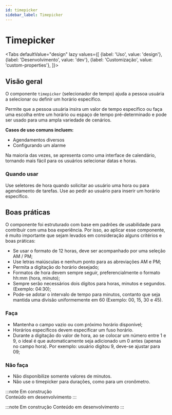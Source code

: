 ```yaml
---
id: timepicker
sidebar_label: Timepicker
---
```



# Timepicker

<Tabs
  defaultValue="design"
  lazy
  values={[
    {label: 'Uso', value: 'design'},
    {label: 'Desenvolvimento', value: 'dev'},
    {label: 'Customização', value: 'custom-properties'},
  ]}>

  <TabItem value="design">


## Visão geral

O componente `timepicker` (selecionador de tempo) ajuda a pessoa usuária a selecionar ou definir um horário específico.

Permite que a pessoa usuária insira um valor de tempo específico ou faça uma escolha entre um horário ou espaço de tempo pré-determinado e pode ser usado para uma ampla variedade de cenários.


**Casos de uso comuns incluem:**

- Agendamentos diversos
- Configurando um alarme


Na maioria das vezes, se apresenta como uma interface de calendário, tornando mais fácil para os usuários selecionar datas e horas.

### Quando usar

Use seletores de hora quando solicitar ao usuário uma hora ou para agendamento de tarefas.
Use ao pedir ao usuário para inserir um horário específico.


## Boas práticas

O componente foi estruturado com base em padrões de usabilidade para contribuir com uma boa experiência. Por isso, ao aplicar esse componente, é muito importante que sejam levados em consideração alguns critérios e boas práticas:

- Se usar o formato de 12 horas, deve ser acompanhado por uma seleção AM / PM;
- Use letras maiúsculas e nenhum ponto para as abreviações AM e PM;
- Permita a digitação do horário desejado;
- Formatos de hora devem sempre seguir, preferencialmente o formato hh:mm (hora, minuto);
- Sempre serão necessários dois dígitos para horas, minutos e segundos. (Exemplo: 04:30);
- Pode-se adotar o intervalo de tempo para minutos, contanto que seja mantida uma divisão uniformemente em 60 (Exemplo: 00, 15, 30 e 45).


### Faça

- Mantenha o campo vazio ou com próximo horário disponível;
- Horários específicos devem especificar um fuso horário.
- Durante a digitação do valor de hora, ao se colocar um número entre 1 e 9, o ideal é que automaticamente seja adicionado um 0 antes (apenas no campo hora). Por exemplo: usuário digitou 9, deve-se ajustar para 09;

### Não faça

- Não disponibilize somente valores de minutos.
- Não use o timepicker para durações, como para um cronômetro.


</TabItem>

 <TabItem value="dev">

:::note Em construção  
Conteúdo em desenvolvimento
:::

</TabItem>


 <TabItem value="custom-properties">

:::note Em construção 
Conteúdo em desenvolvimento
:::

</TabItem>

</Tabs>